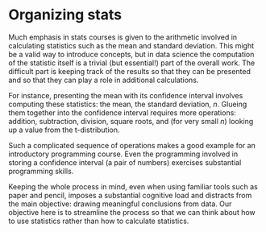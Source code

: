 # Organizing stats

Much emphasis in stats courses is given to the arithmetic involved in calculating statistics such as the mean and standard deviation. This might be a valid way to introduce concepts, but in data science the computation of the statistic itself is a trivial (but essential!) part of the overall work. The difficult part is keeping track of the results so that they can be presented and so that they can play a role in additional calculations.

For instance, presenting the mean with its confidence interval involves computing these statistics: the mean, the standard deviation, $n$. Glueing them together into the confidence interval requires more operations: addition, subtraction, division, square roots, and (for very small $n$) looking up a value from the t-distribution.

Such a complicated sequence of operations makes a good example for an introductory programming course. Even the programming involved in storing a confidence interval (a pair of numbers) exercises substantial programming skills.

Keeping the whole process in mind, even when using familiar tools such as paper and pencil, imposes a substantial cognitive load and distracts from the main objective: drawing meaningful conclusions from data. Our objective here is to streamline the process so that we can think about how to use statistics rather than how to calculate statistics.